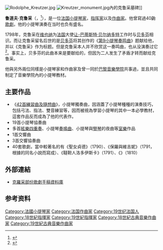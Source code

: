 {{noteTA
|G1=Music
}}
[[File:Rodolphe_Kreutzer.jpg|thumb]]
[[File:Kreutzer_monument.jpg|thumb]]內的克鲁采墓碑]]

'''鲁道夫·克鲁采'''（{{lang-fr|Rodolphe Kreutzer}}，{{bd|1766年|11月15日|1831年|1月6日|catIdx=Kreutzer}}<ref>{{Cite book|url=http://gallica.bnf.fr/ark:/12148/bpt6k67111t/f275.pagination|title=Revue de l'histoire de Versailles et de Seine-et-Oise|language=fr|author=Académie de Versailles, des Yvelines et de l'Ile-de-France|publisher=L. Bernard (Versailles); H. Champion (Paris); [[Bibliothèque_nationale_de_France|Bibliothèque nationale de France]] (online)|issn=11582677|year=1909}}</ref>），是一位[[法国|法国]][[小提琴家|小提琴家]]，[[指挥家|指挥家]]以及[[作曲家|作曲家]]。他曾寫過40齣[[歌劇|歌劇]]，他的小提琴演奏在当时也负有盛名。

1798年，克鲁采在[[维也纳|维也纳]]为[[法国|法国]]大使[[让-巴蒂斯特·贝尔纳多特|让-巴蒂斯特·贝尔纳多特]]工作时与[[贝多芬|贝多芬]]相识。而让克鲁采留名后世的是[[贝多芬|贝多芬]]将其创作的《[[第9小提琴奏鸣曲_(贝多芬)|第9小提琴奏鸣曲]]》题献给他，并以《克鲁采》作为标题。但是克鲁采本人并不欣赏这一奏鸣曲，也从没演奏过它<ref>{{cite journal|title=BEETHOVEN AND THE FRENCH VIOLIN SCHOOL|journal=The Musical Quarterly|url=https://academic.oup.com/mq/article/XLIV/4/431/1009473|date=1958-10-01|volume=XLIV|issue=4|doi=10.1093/mq/xliv.4.431|pages=431–447|issn=0027-4631|language=en|accessdate=2018-04-02|author=Boris Schwarz}}</ref>。事实上，贝多芬的此曲本来是要献给{{link-en|乔治·布里治陶尔|George Bridgetower}}的，但因为二人发生了矛盾才转而献给克鲁采。

他與另外兩位同樣是小提琴家和作曲家{{link-en|皮爾·羅特|Pierre Rode}}及{{link-en|皮爾·貝洛特|Pierre Baillot}}曾一同於[[巴黎國立高等音樂舞蹈學院|巴黎音樂學院]]共事過，並且共同制定了音樂學院內的小提琴教材。

==主要作品==
*《[[42首練習曲及隨想曲|42首練習曲及隨想曲]]》，小提琴獨奏曲，因涵蓋了小提琴種種的演奏技巧，包括弓法、指法、雙音練習等，因而被視為學習小提琴的其中一本必學教材，這套作品反而成為了他的代表作。
*19首小提琴協奏曲
*多首[[絃樂四重奏|絃樂四重奏]]、小提琴[[奏鳴曲|奏鳴曲]]、小提琴與[[豎琴|豎琴]]的夜曲等[[室樂|室樂]]作品
*1首交響曲
*3首交響協奏曲
*40套歌劇，當中較著名的有《聖女貞德》（1790）、《保羅與維吉妮》（1791，根據{{link-en|貝爾納丹·德·聖皮埃爾|Jacques-Henri Bernardin de Saint-Pierre}}的同名小說而寫成）、《韃靼人洛多伊斯卡》（1791）、《{{link-en|阿貝爾之死|La mort d'Abel}}》（1810）

==外部連結==
*[https://archive.org/search.php?query=creator%3A%22Kreutzer%2C+Rodolphe%2C+1766-1831%2C+composer%22 克羅采部份歌劇手稿資料庫]

==参考资料==
{{reflist}}

{{Authority control}}
{{DEFAULTSORT:Kreutzer}}
[[Category:法國小提琴家|Category:法國小提琴家]]
[[Category:法国作曲家|Category:法国作曲家]]
[[Category:19世纪法国人|Category:19世纪法国人]]
[[Category:18世紀指揮家|Category:18世紀指揮家]]
[[Category:19世紀指揮家|Category:19世紀指揮家]]
[[Category:18世紀古典音樂作曲家|Category:18世紀古典音樂作曲家]]
[[Category:19世紀古典音樂作曲家|Category:19世紀古典音樂作曲家]]
